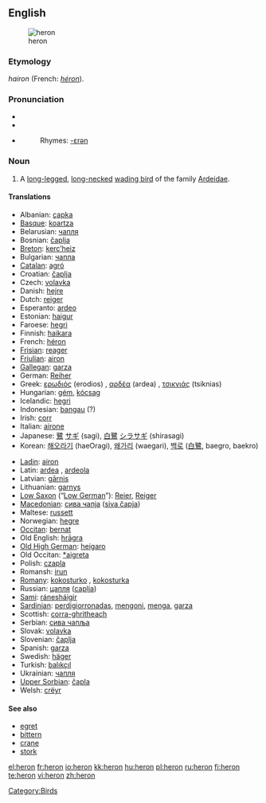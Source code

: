 {{see|héron}}
{{wikipedia|dab=heron (disambiguation)|héron}}
==English==

[[Image:Urban Heron.JPG|thumb|heron ]]

{{wikipedia}}

===Etymology===
{{OF.}} ''hairon'' (French: ''[[héron]]'').

===Pronunciation===
*{{IPA|/ˈhɛrən/}}
*{{SAMPA|/"hEr@n/}}
*{{audio|en-us-heron.ogg|Audio (US)}}
*:Rhymes: [[Rhymes:English:-ɛrən|-ɛrən]]

===Noun===
{{en-noun}}

# A [[long-legged]], [[long-necked]] [[wading bird]] of the family [[Ardeidae]].

====Translations====
{{top}}
*Albanian: [[çapka]]
*[[Basque]]: [[koartza]]
*Belarusian: [[чапля]]
*Bosnian: [[čaplja]] {{f}}
*[[Breton]]: [[kerc’heiz]] {{f}}
*Bulgarian: [[чапла]] {{f}}
*[[Catalan]]: [[agró]]
*Croatian: [[čaplja]]
*Czech: [[volavka]]
*Danish: [[hejre]]
*Dutch: [[reiger]] {{m}}
*Esperanto: [[ardeo]]
*Estonian: [[haigur]]
*Faroese: [[hegri]]
*Finnish: [[haikara]]
*French: [[héron]] {{m}}
*[[Frisian]]: [[reager]]
*[[Friulian]]: [[airon]]
*[[Gallegan]]: [[garza]]
*German: [[Reiher]] {{m}}
*Greek: [[ερωδιός]] (erodios) {{m}} , [[αρδέα]] (ardea) {{f}}, [[τσικνιάς]] (tsiknias) {{m}}
*Hungarian: [[gém]], [[kócsag]]
*Icelandic: [[hegri]]
*Indonesian: [[bangau]] (?)
*Irish: [[corr]]
*Italian: [[airone]] {{m}}
*Japanese: [[鷺]] [[サギ]] (sagi), [[白鷺]] [[シラサギ]] (shirasagi)
*Korean: [[해오라기]] (haeOragi), [[왜가리]] (waegari), [[백로]] ([[白鷺]], baegro, baekro)
{{mid}}
*[[Ladin]]: [[airon]]
*Latin: [[ardea]] {{f}}, [[ardeola]] {{f}}
*Latvian: [[gārnis]]
*Lithuanian: [[garnys]]
*[[Low Saxon]] (“[[Low German]]”): [[Reier]], [[Reiger]] {{m}}
*[[Macedonian]]: [[сива чапjа]] ([[siva čapja]])
*Maltese: [[russett]]
*Norwegian: [[hegre]]
*[[Occitan]]: [[bernat]]
*Old English: [[hragra|hrāgra]] {{m}}
*[[Old High German]]: [[heigaro]] {{m}}
*Old Occitan: [[*aigreta]]
*Polish: [[czapla]] {{f}}
*Romansh: [[irun]]
*[[Romany]]: [[kokosturko]] {{m}}, [[kokosturka]] {{f}}
*Russian: [[цапля]] ([[caplja]]) '' ''
*[[Sami]]: [[ránesháigir]]
*[[Sardinian]]: [[perdigiorronadas]], [[mengoni]], [[menga]], [[garza]]
*Scottish: [[corra-ghritheach]]
*Serbian: [[сива чапља]]
*Slovak: [[volavka]]
*Slovenian: [[čaplja]] {{f}}
*Spanish: [[garza]] {{f}}
*Swedish: [[häger]]
*Turkish: [[balıkçıl]]
*Ukrainian: [[чапля]]
*[[Upper Sorbian]]: [[čapla]]
*Welsh: [[crëyr]]
{{bottom}}

====See also====
* [[egret]]
* [[bittern]]
* [[crane]]
* [[stork]]

[[Category:Birds]]

[[el:heron]]
[[fr:heron]]
[[io:heron]]
[[kk:heron]]
[[hu:heron]]
[[pl:heron]]
[[ru:heron]]
[[fi:heron]]
[[te:heron]]
[[vi:heron]]
[[zh:heron]]